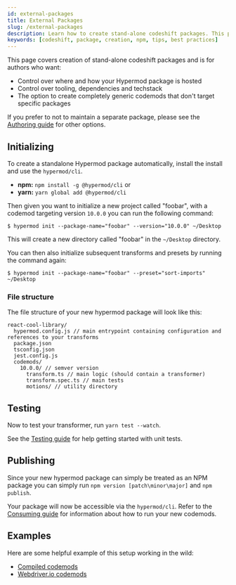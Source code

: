 ```yaml
---
id: external-packages
title: External Packages
slug: /external-packages
description: Learn how to create stand-alone codeshift packages. This page covers the process of packaging your codemods as standalone npm packages, including tips and best practices for creating packages that are easy to use and maintain.
keywords: [codeshift, package, creation, npm, tips, best practices]
---
```


This page covers creation of stand-alone codeshift packages and is for authors who want:

- Control over where and how your Hypermod package is hosted
- Control over tooling, dependencies and techstack
- The option to create completely generic codemods that don't target specific packages

If you prefer to not to maintain a separate package, please see the [Authoring guide](authoring) for other options.

## Initializing

To create a standalone Hypermod package automatically, install the install and use the `hypermod/cli`.

- **npm:** `npm install -g @hypermod/cli` or
- **yarn:** `yarn global add @hypermod/cli`

Then given you want to initialize a new project called "foobar", with a codemod targeting version `10.0.0` you can run the following command:

`$ hypermod init --package-name="foobar" --version="10.0.0" ~/Desktop`

This will create a new directory called "foobar" in the `~/Desktop` directory.

You can then also initialize subsequent transforms and presets by running the command again:

`$ hypermod init --package-name="foobar" --preset="sort-imports" ~/Desktop`

### File structure

The file structure of your new hypermod package will look like this:

```
react-cool-library/
  hypermod.config.js // main entrypoint containing configuration and references to your transforms
  package.json
  tsconfig.json
  jest.config.js
  codemods/
    10.0.0/ // semver version
      transform.ts // main logic (should contain a transformer)
      transform.spec.ts // main tests
      motions/ // utility directory
```

## Testing

Now to test your transformer, run `yarn test --watch`.

See the [Testing guide](testing) for help getting started with unit tests.

## Publishing

Since your new hypermod package can simply be treated as an NPM package you can simply run `npm version [patch\minor\major]` and `npm publish`.

Your package will now be accessible via the `hypermod/cli`. Refer to the [Consuming guide](consuming) for information about how to run your new codemods.

## Examples

Here are some helpful example of this setup working in the wild:

- [Compiled codemods](https://github.com/atlassian-labs/compiled/tree/master/packages/codemods)
- [Webdriver.io codemods](https://github.com/webdriverio/codemod)
